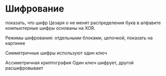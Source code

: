 # Шифрование

показать, что шифр Цезаря о не менят распределения букв в алфавите компьютерные шифры основаны на XOR.

Режимы шифрования: отдельными блоками, цепочкой, показать на картинке

Симметричные шифры используют один ключ

Ассиметричная криптография Один ключ шифрует, другой расшифровывает

